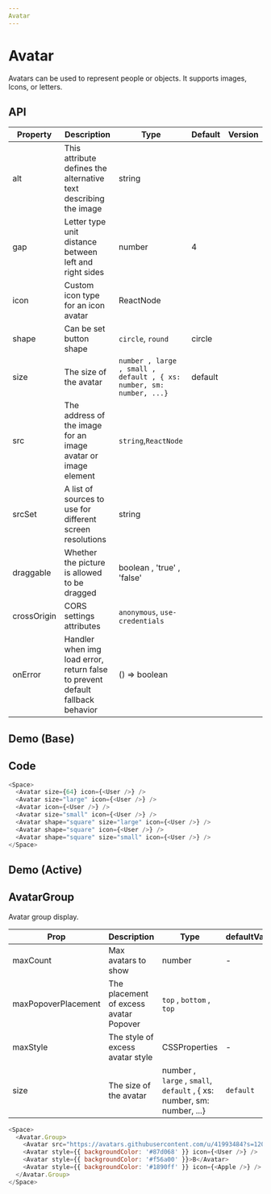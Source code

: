 ```yaml
---
Avatar
---
```


# Avatar
Avatars can be used to represent people or objects. It supports images, Icons, or letters.

## API

| Property    | Description                                                                            | Type                                                                | Default   | Version |
| --------    | -------------------------------------------------------------------------------------- | --------------------------------                                    | --------- | ------- |
| alt         | This attribute defines the alternative text describing the image                       | string                                                              |           |         |
| gap         | Letter type unit distance between left and right sides                                 | number                                                              | 4         |         |
| icon        | Custom icon type for an icon avatar                                                    | ReactNode                                                           |           |         |
| shape       | Can be set button shape                                                                | `circle`, `round`                                                   | circle    |         |
| size        | The size of the avatar                                                                 | `number , large , small , default , { xs: number, sm: number, ...}` | default   |         |
| src         | The address of the image for an image avatar or image element                          | `string`,`ReactNode`                                                |           |         |
| srcSet      | A list of sources to use for different screen resolutions                              | string                                                              |           |         |
| draggable   | Whether the picture is allowed to be dragged                                           | boolean , 'true' , 'false'                                          |           |         |
| crossOrigin | CORS settings attributes                                                               | `anonymous`, `use-credentials`                                      |           |         |
| onError     | Handler when img load error, return false to prevent default fallback behavior         | () => boolean                                                       |           |         |



## Demo (Base)
<Base />

## Code
```javascript
<Space>
  <Avatar size={64} icon={<User />} />
  <Avatar size="large" icon={<User />} />
  <Avatar icon={<User />} />
  <Avatar size="small" icon={<User />} />
  <Avatar shape="square" size="large" icon={<User />} />
  <Avatar shape="square" icon={<User />} />
  <Avatar shape="square" size="small" icon={<User />} />
</Space>
```

## Demo (Active)
<Active />

## AvatarGroup
Avatar group display.

| Prop                | Description                            | Type                                                                                | defaultValue |
| ---                 | ---                                    | --------------------------------------------------------------------------------    | ---          |
| maxCount            | Max avatars to show                    | number                                                                              | -            |
| maxPopoverPlacement | The placement of excess avatar Popover | `top`        ,  `bottom`   ,  `top`                                                 |              |
| maxStyle            | The style of excess avatar style       | CSSProperties                                                                       | -            |
| size                | The size of the avatar                 | number       ,  `large`     ,  `small`,  `default` , { xs: number, sm: number, ...} | `default`    |

```javascript
<Space>
  <Avatar.Group>
    <Avatar src="https://avatars.githubusercontent.com/u/41993484?s=120&v=4" />
    <Avatar style={{ backgroundColor: '#87d068' }} icon={<User />} />
    <Avatar style={{ backgroundColor: '#f56a00' }}>B</Avatar>
    <Avatar style={{ backgroundColor: '#1890ff' }} icon={<Apple />} />
  </Avatar.Group>
</Space>
```
